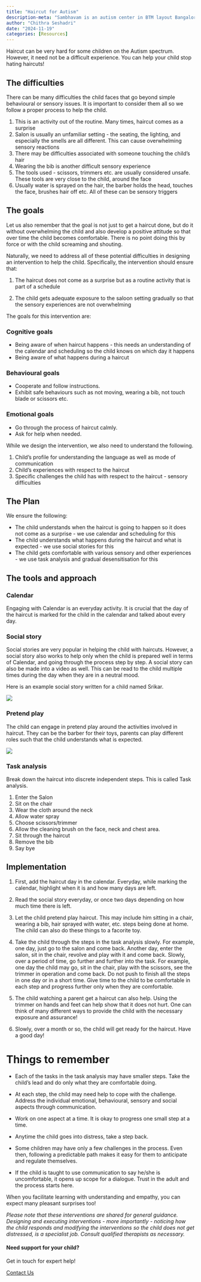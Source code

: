 ```yaml
---
title: "Haircut for Autism"
description-meta: "Sambhavam is an autism center in BTM layout Bangalore, providing parent guidance, 1 to 1 ABA therapy, speech and occupational therapy. Experienced team, family focused approach."
author: "Chithra Seshadri"
date: "2024-11-19"
categories: [Resources]
---
```


Haircut can be very hard for some children on the Autism spectrum. However, it need not be a difficult experience. You can help your child stop hating haircuts!

## The difficulties 

There can be many difficulties the child faces that go beyond simple behavioural or sensory issues. It is important to consider them all so we follow a proper process to help the child.

1. This is an activity out of the routine. Many times, haircut comes as a surprise
2. Salon is usually an unfamiliar setting - the seating, the lighting, and especially the smells are all different. This can cause overwhelming sensory reactions
3. There may be difficulties associated with someone touching the child’s hair
4. Wearing the bib is another difficult sensory experience
5. The tools used - scissors, trimmers etc. are usually considered unsafe. These tools are very close to the child, around the face
6. Usually water is sprayed on the hair, the barber holds the head, touches the face, brushes hair off etc. All of these can be sensory triggers

## The goals

Let us also remember that the goal is not just to get a haircut done, but do it without overwhelming the child and also develop a positive attitude so that over time the child becomes comfortable. There is no point doing this by force or with the child screaming and shouting. 

Naturally, we need to address all of these potential difficulties in designing an intervention to help the child. Specifically, the intervention should ensure that:

1. The haircut does not come as a surprise but as a routine activity that is part of a schedule

2. The child gets adequate exposure to the saloon setting gradually so that the sensory experiences are not overwhelming

The goals for this intervention are:

### Cognitive goals 

* Being aware of when haircut happens - this needs an understanding of the calendar and scheduling so the child knows on which day it happens 
* Being aware of what happens during a haircut

### Behavioural goals

* Cooperate and follow instructions.
* Exhibit safe behaviours such as not moving, wearing a bib, not touch blade or scissors etc. 

### Emotional goals

* Go through the process of haircut calmly.
* Ask for help when needed. 

While we design the intervention, we also need to understand the following. 

1. Child's profile for understanding the language as well as mode of communication
2. Child's experiences with respect to the haircut
3. Specific challenges the child has with respect to the haircut - sensory difficulties

## The Plan

We ensure the following:

* The child understands when the haircut is going to happen so it does not come as a surprise - we use calendar and scheduling for this
* The child understands what happens during the haircut and what is expected - we use social stories for this
* The child gets comfortable with various sensory and other experiences - we use task analysis and gradual desensitisation for this

## The tools and approach

### Calendar

Engaging with Calendar is an everyday activity. It is crucial that the day of the haircut is marked for the child in the calendar and talked about every day.

### Social story

Social stories are very popular in helping the child with haircuts. However, a social story also works to help only when the child is prepared well in terms of Calendar, and going through the process step by step. A social story can also be made into a video as well. This can be read to the child multiple times during the day when they are in a neutral mood. 

Here is an example social story written for a child named Srikar. 

![](haircut-social-story.jpg)

### Pretend play

The child can engage in pretend play around the activities involved in haircut. They can be the barber for their toys, parents can play different roles such that the child understands what is expected. 

![](haircut.jpg)

### Task analysis

Break down the haircut into discrete independent steps. This is called Task analysis.

1. Enter the Salon
2. Sit on the chair
3. Wear the cloth around the neck
4. Allow water spray
5. Choose scissors/trimmer
6. Allow the cleaning brush on the face, neck and chest area.
7. Sit through the haircut
8. Remove the bib
9. Say bye

## Implementation

1. First, add the haircut day in the calendar. Everyday, while marking the calendar, highlight when it is and how many days are left.

2. Read the social story everyday, or once two days depending on how much time there is left.

3. Let the child pretend play haircut. This may include him sitting in a chair, wearing a bib, hair sprayed with water, etc. steps being done at home. The child can also do these things to a facorite toy. 

4. Take the child through the steps in the task analysis slowly. For example, one day, just go to the salon and come back. Another day, enter the salon, sit in the chair, revolve and play with it and come back. Slowly, over a period of time, go further and further into the task. For example, one day the child may go, sit in the chair, play with the scissors, see the trimmer in operation and come back. Do not push to finish all the steps in one day or in a short time. Give time to the child to be comfortable in each step and progress further only when they are comfortable. 

5. The child watching a parent get a haircut can also help. Using the trimmer on hands and feet can help show that it does not hurt. One can think of many different ways to provide the child with the necessary exposure and assurance! 

5. Slowly, over a month or so, the child will get ready for the haircut. Have a good day!

# Things to remember

* Each of the tasks in the task analysis may have smaller steps. Take the child’s lead and do only what they are comfortable doing. 
* At each step, the child may need help to cope with the challenge. Address the individual emotional, behavioural, sensory and social aspects through communication. 

* Work on one aspect at a time. It is okay to progress one small step at a time. 
* Anytime the child goes into distress, take a step back. 
* Some children may have only a few challenges in the process. Even then, following a predictable path makes it easy for them to anticipate and regulate themselves. 
* If the child is taught to use communication to say he/she is uncomfortable, it opens up scope for a dialogue. Trust in the adult and the process starts here. 

When you facilitate learning with understanding and empathy, you can expect many pleasant surprises too! 

*Please note that these interventions are shared for general guidance. Designing and executing interventions - more importantly - noticing how the child responds and modifying the interventions so the child does not get distressed, is a specialist job. Consult qualified therapists as necessary.*

::: {.page-cta}

#### Need support for your child?

Get in touch for expert help!

<a href="/contact" class="btn btn-primary">Contact Us</a>

:::